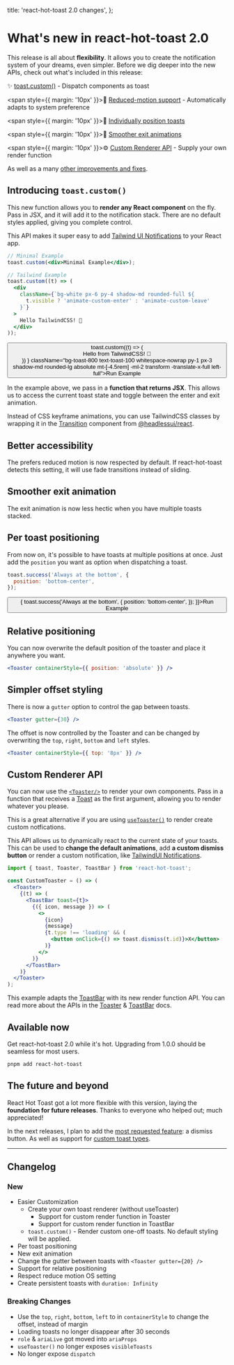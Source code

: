
  title: 'react-hot-toast 2.0 changes',
};


# What's new in react-hot-toast 2.0

This release is all about **flexibility**. It allows you to create the notification system of your dreams, even simpler. Before we dig deeper into the new APIs, check out what's included in this release:

<div className="">
<span style={{ margin: '10px' }}>✨</span> <a href="#introducing-toastcustom" className="font-semibold">toast.custom()</a> <span className="">- Dispatch components as toast</span>
<br />

<span style={{ margin: '10px' }}>👀</span>
<a href="#better-accessibility" className="font-semibold">Reduced-motion support</a> <span className="">- Automatically adapts to system preference</span>
<br />

<span style={{ margin: '10px' }}>🔀</span>
<a href="#per-toast-positioning" className="font-semibold">Individually position toasts</a> <span className=""> </span>
<br />

<span style={{ margin: '10px' }}>🧈</span>
<a href="#smoother-exit-animation" className="font-semibold">Smoother exit animations</a> <span className=""></span>
<br />

<span style={{ margin: '10px' }}>⚙️</span> <a href="#custom-renderer-api" className="font-semibold">Custom Renderer API</a> <span className="">- Supply your own render function</span>
</div>

As well as a many [other improvements and fixes](#changelog).

## Introducing `toast.custom()`

This new function allows you to **render any React component** on the fly. Pass in JSX, and it will add it to the notification stack. There are no default styles applied, giving you complete control.

This API makes it super easy to add [Tailwind UI Notifications](https://tailwindui.com/components/application-ui/overlays/notifications) to your React app.

```jsx
// Minimal Example
toast.custom(<div>Minimal Example</div>);

// Tailwind Example
toast.custom((t) => (
  <div
    className={`bg-white px-6 py-4 shadow-md rounded-full ${
      t.visible ? 'animate-custom-enter' : 'animate-custom-leave'
    }`}
  >
    Hello TailwindCSS! 👋
  </div>
));
```

<div className="w-full relative">
  <button
    onClick={() => 
      toast.custom((t) => (
        <div
          className={`bg-white px-6 py-4 shadow-md rounded-full ${
            t.visible ? 'animate-custom-enter' : 'animate-custom-leave'
          }`}
        >Hello from TailwindCSS! 👋</div>
      ))
    }
    className="bg-toast-800 text-toast-100 whitespace-nowrap py-1 px-3 shadow-md rounded-lg absolute mt-[-4.5rem] -ml-2 transform -translate-x-full left-full">Run Example</button>
</div>

In the example above, we pass in a **function that returns JSX**. This allows us to access the current toast state and toggle between the enter and exit animation.

Instead of CSS keyframe animations, you can use TailwindCSS classes by wrapping it in the [Transition](https://headlessui.dev/react/transition) component from [@headlessui/react](https://headlessui.dev/).

## Better accessibility

The prefers reduced motion is now respected by default. If react-hot-toast detects this setting, it will use fade transitions instead of sliding.

## Smoother exit animation

The exit animation is now less hectic when you have multiple toasts stacked.

## Per toast positioning

From now on, it's possible to have toasts at multiple positions at once. Just add the `position` you want as option when dispatching a toast.

```jsx
toast.success('Always at the bottom', {
  position: 'bottom-center',
});
```

<div className="w-full relative">
  <button
    className="bg-toast-800 text-toast-100 whitespace-nowrap py-1 px-3 shadow-md rounded-lg absolute mt-[-4.5rem] -ml-2 transform -translate-x-full left-full"
    onClick={() => {
      toast.success('Always at the bottom', {
        position: 'bottom-center',
      });
    }}>Run Example</button>
</div>

## Relative positioning

You can now overwrite the default position of the toaster and place it anywhere you want.

```jsx
<Toaster containerStyle={{ position: 'absolute' }} />
```

## Simpler offset styling

There is now a `gutter` option to control the gap between toasts.

```jsx
<Toaster gutter={30} />
```

The offset is now controlled by the Toaster and can be changed by overwriting the `top`, `right`, `bottom` and `left` styles.

```jsx
<Toaster containerStyle={{ top: '8px' }} />
```

## Custom Renderer API

You can now use the [`<Toaster/>`](/docs/toaster#using-a-custom-render-function) to render your own components. Pass in a function that receives a [Toast](https://github.com/timolins/react-hot-toast/blob/main/src/core/types.ts#L34) as the first argument, allowing you to render whatever you please.

This is a great alternative if you are using [`useToaster()`](/docs/use-toaster) to render create custom notfications.

This API allows us to dynamically react to the current state of your toasts. This can be used to **change the default animations**, add **a custom dismiss button** or render a custom notification, like [TailwindUI Notifications](https://tailwindui.com/components/application-ui/overlays/notifications).

```jsx
import { toast, Toaster, ToastBar } from 'react-hot-toast';

const CustomToaster = () => (
  <Toaster>
    {(t) => (
      <ToastBar toast={t}>
        {({ icon, message }) => (
          <>
            {icon}
            {message}
            {t.type !== 'loading' && (
              <button onClick={() => toast.dismiss(t.id)}>X</button>
            )}
          </>
        )}
      </ToastBar>
    )}
  </Toaster>
);
```

This example adapts the [ToastBar](/docs/toast-bar) with its new render function API. You can read more about the APIs in the [Toaster](/docs/toaster) & [ToastBar](/docs/toast-bar) docs.

## Available now

Get react-hot-toast 2.0 while it's hot. Upgrading from 1.0.0 should be seamless for most users.

```sh
pnpm add react-hot-toast
```

## The future and beyond

React Hot Toast got a lot more flexible with this version, laying the **foundation for future releases**. Thanks to everyone who helped out; much appreciated!

In the next releases, I plan to add the [most requested feature](https://github.com/timolins/react-hot-toast/issues/7): a dismiss button. As well as support for [custom toast types](https://github.com/timolins/react-hot-toast/issues/23).

---

## Changelog

### New

- Easier Customization
  - Create your own toast renderer (without useToaster)
    - Support for custom render function in Toaster
    - Support for custom render function in ToastBar
  - `toast.custom()` - Render custom one-off toasts. No default styling will be applied.
- Per toast positioning
- New exit animation
- Change the gutter between toasts with `<Toaster gutter={20} />`
- Support for relative positioning
- Respect reduce motion OS setting
- Create persistent toasts with `duration: Infinity`

### Breaking Changes

- Use the `top`, `right`, `bottom`, `left` to in `containerStyle` to change the offset, instead of margin
- Loading toasts no longer disappear after 30 seconds
- `role` & `ariaLive` got moved into `ariaProps`
- `useToaster()` no longer exposes `visibleToasts`
- No longer expose `dispatch`
